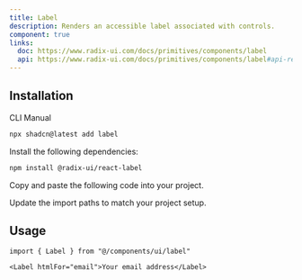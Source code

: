 ```yaml
---
title: Label
description: Renders an accessible label associated with controls.
component: true
links:
  doc: https://www.radix-ui.com/docs/primitives/components/label
  api: https://www.radix-ui.com/docs/primitives/components/label#api-reference
---
```


<ComponentPreview name="label-demo" description="A label" />

## Installation

<CodeTabs>

<TabsList>
  <TabsTrigger value="cli">CLI</TabsTrigger>
  <TabsTrigger value="manual">Manual</TabsTrigger>
</TabsList>
<TabsContent value="cli">

```bash
npx shadcn@latest add label
```

</TabsContent>

<TabsContent value="manual">

<Steps>

<Step>Install the following dependencies:</Step>

```bash
npm install @radix-ui/react-label
```

<Step>Copy and paste the following code into your project.</Step>

<ComponentSource name="label" title="components/ui/label.tsx" />

<Step>Update the import paths to match your project setup.</Step>

</Steps>

</TabsContent>

</CodeTabs>

## Usage

```tsx
import { Label } from "@/components/ui/label"
```

```tsx
<Label htmlFor="email">Your email address</Label>
```
